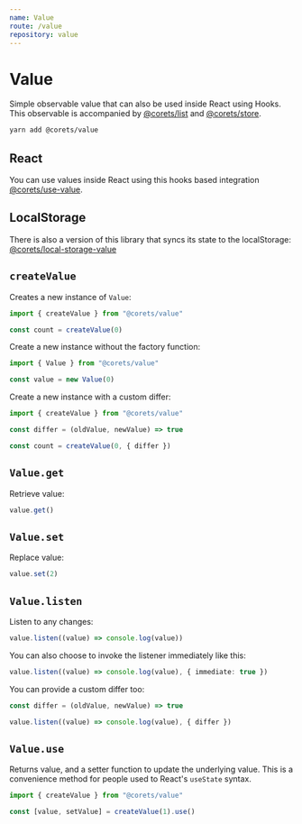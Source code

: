 ```yaml
---
name: Value
route: /value
repository: value
---
```


# Value

Simple observable value that can also be used inside React using Hooks. This observable is accompanied by [@corets/list](/list) and [@corets/store](/store).

```bash
yarn add @corets/value
```

## React

You can use values inside React using this hooks based integration [@corets/use-value](/use-value).

## LocalStorage

There is also a version of this library that syncs its state to the localStorage: [@corets/local-storage-value](/local-storage-value)

## `createValue`

Creates a new instance of `Value`:

```ts
import { createValue } from "@corets/value"

const count = createValue(0)
```

Create a new instance without the factory function:

```ts
import { Value } from "@corets/value"

const value = new Value(0)
```

Create a new instance with a custom differ:

```ts
import { createValue } from "@corets/value"

const differ = (oldValue, newValue) => true

const count = createValue(0, { differ })
```

## `Value.get`

Retrieve value:

```ts
value.get()
```

## `Value.set`

Replace value:

```ts
value.set(2)
```

## `Value.listen`

Listen to any changes:

```ts
value.listen((value) => console.log(value))
```

You can also choose to invoke the listener immediately like this:

```ts
value.listen((value) => console.log(value), { immediate: true })
```

You can provide a custom differ too:

```ts
const differ = (oldValue, newValue) => true

value.listen((value) => console.log(value), { differ })
```

## `Value.use`

Returns value, and a setter function to update the underlying value. This is a convenience method for people used to React's `useState` syntax.

```ts
import { createValue } from "@corets/value"

const [value, setValue] = createValue(1).use()
```

